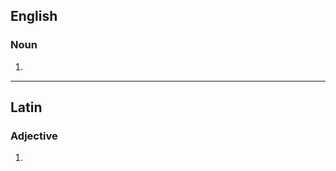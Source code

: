 {{also|hepáticas}}
==English==

===Noun===
{{head|en|noun form}}

# {{plural of|hepatica|lang=en}}

----

==Latin==

===Adjective===
{{la-adj-form|hēpaticās}}

# {{inflection of|hēpaticus||acc|f|p|lang=la}}